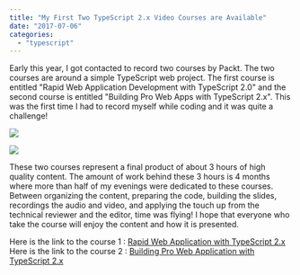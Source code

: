 ```yaml
---
title: "My First Two TypeScript 2.x Video Courses are Available"
date: "2017-07-06"
categories: 
  - "typescript"
---
```


Early this year, I got contacted to record two courses by Packt. The two courses are around a simple TypeScript web project. The first course is entitled "Rapid Web Application Development with TypeScript 2.0" and the second course is entitled "Building Pro Web Apps with TypeScript 2.x". This was the first time I had to record myself while coding and it was quite a challenge!

![](images/V06944_MockupCover.jpg)

![](images/V07749_MockupCover.png)

These two courses represent a final product of about 3 hours of high quality content. The amount of work behind these 3 hours is 4 months where more than half of my evenings were dedicated to these courses. Between organizing the content, preparing the code, building the slides, recordings the audio and video, and applying the touch up from the technical reviewer and the editor, time was flying! I hope that everyone who take the course will enjoy the content and how it is presented.

Here is the link to the course 1 : [Rapid Web Application with TypeScript 2.x](https://www.packtpub.com/application-development/rapid-web-application-development-typescript-2x-video) Here is the link to the course 2 : [Building Pro Web Application with TypeScript 2.x](https://www.packtpub.com/application-development/building-pro-web-apps-typescript-2x-video)
